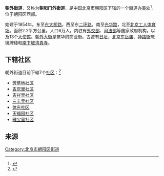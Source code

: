 {{中国乡级行政区
|景观照片文件名 =Parkview Green (20170315170539).jpg
|景观照片描述 = [[侨福芳草地|侨福芳草地]]
|汉语拼音 = Cháowài Jiēdào
|其他语言 = 
|其他语言名称 = 
|旧称 = 
|地名出处 = 因位于[[朝阳门_(北京)|朝阳门]]外而得名
|位置图文件名 = 
|位置图描述 = 
|自定义图片= 
|建置时间 = 
|政府驻地 = 
|毗邻 = 
|总面积 = 
|总人口 = 
|总人口年份 = 
|户籍人口 = 
|户籍人口年份 = 
|常住人口 = 
|常住人口年份 = 
|人口密度 = 
|GDP = 
|GDP年份 = 
|邮政编码 = 
|电话区号 = 10
|官方网站 = 
|网站名称 = 
|11/01/05/002/000
}}
'''朝外街道'''，又称为'''朝阳门外街道'''，是[[中国|中国]][[北京市|北京市]][[朝阳区_(北京市)|朝阳区]]下辖的一个[[街道办事处|街道办事处]]<ref>{{PRC admin/ref sgc|{{PRC admin/parent|11/01/05/002/000}}}}</ref>，位于朝阳区西部。

始建于1954年。东至[[东大桥路|东大桥路]]，西至东[[北京二环路|二环路]]，南至[[光华路|光华路]]，北至[[北京工人体育场|北京工人体育场]]。面积2.2平方公里，人口6万人。内驻有[[中华人民共和国外交部|外交部]]、[[中华人民共和国司法部|司法部]]等国家政府机构，以及13个[[大使馆|大使馆]]。[[朝阳门外大街|朝外大街]]是繁华的商业街。古迹有[[日坛|日坛]]、[[北京东岳庙|北京东岳庙]]、[[神路街|神路街]]琉璃牌楼和[[南下坡清真寺|南下坡清真寺]]。

==下辖社区==
朝外街道目前下辖7个[[社区|社区]]：<ref>{{PRC admin/ref sgc|11/01/05/002/000}}</ref>
*[[芳草地社区|芳草地社区]]
*[[吉庆里社区|吉庆里社区]]
*[[吉祥里社区|吉祥里社区]]
*[[三丰里社区|三丰里社区]]
*[[体东社区|体东社区]]
*[[天福园社区|天福园社区]]
*[[雅宝里社区|雅宝里社区]]

==来源==
{{Reflist|2}}

{{北京市朝阳区行政区划}}
{{北京行政区划小作品}}

[[Category:北京市朝阳区街道|Category:北京市朝阳区街道]]